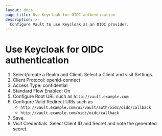 ```yaml
---
layout: docs
page_title: Use Keycloak for OIDC authentication
description: >-
  Configure Vault to use Keycloak as an OIDC provider.
---
```


# Use Keycloak for OIDC authentication

1. Select/create a Realm and Client. Select a Client and visit Settings.
1. Client Protocol: openid-connect
1. Access Type: confidential
1. Standard Flow Enabled: On
1. Configure Root URL such as `http://vault.example.com`
1. Configure Valid Redirect URIs such as
    - `http://vault.example.com/ui/vault/auth/oidc/oidc/callback`
    - `http://vault.example.com/oidc/oidc/callback`
1. Save.
1. Visit Credentials. Select Client ID and Secret and note the generated secret.
